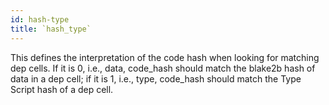 ```yaml
---
id: hash-type
title: `hash_type`
---
```


This defines the interpretation of the code hash when looking for matching dep cells. If it is 0, i.e., data, code_hash should match the blake2b hash of data in a dep cell; if it is 1, i.e., type, code_hash should match the Type Script hash of a dep cell.